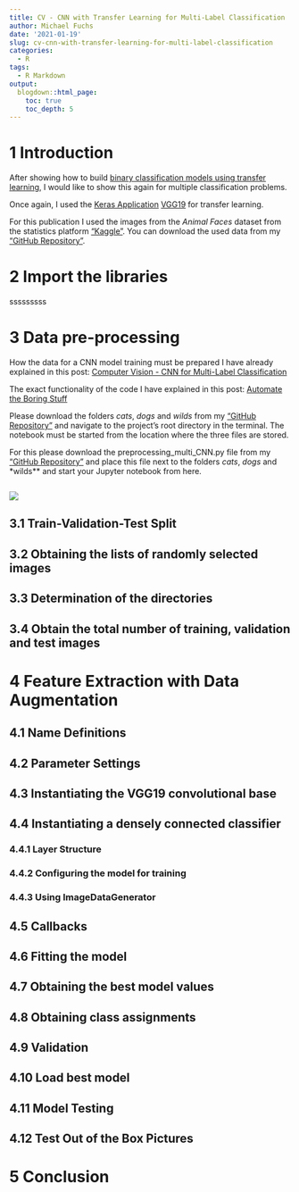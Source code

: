 ```yaml
---
title: CV - CNN with Transfer Learning for Multi-Label Classification
author: Michael Fuchs
date: '2021-01-19'
slug: cv-cnn-with-transfer-learning-for-multi-label-classification
categories:
  - R
tags:
  - R Markdown
output:
  blogdown::html_page:
    toc: true
    toc_depth: 5
---
```



# 1 Introduction

After showing how to build [binary classification models using transfer learning](https://michael-fuchs-python.netlify.app/2021/01/17/computer-vision-cnn-with-transfer-learning/), I would like to show this again for multiple classification problems. 

Once again, I used the [Keras Application](https://keras.io/api/applications/) [VGG19](https://keras.io/api/applications/vgg/#vgg19-function) for transfer learning. 

For this publication I used the images from the *Animal Faces* dataset from the statistics platform ["Kaggle"](https://www.kaggle.com/andrewmvd/animal-faces). You can download the used data from my ["GitHub Repository"](https://github.com/MFuchs1989/Datasets-and-Miscellaneous/tree/main/datasets/Computer%20Vision/CNN%20for%20Multi%20Label%20Classification). 


# 2 Import the libraries


sssssssss


# 3 Data pre-processing

How the data for a CNN model training must be prepared I have already explained in this post: [Computer Vision - CNN for Multi-Label Classification](https://michael-fuchs-python.netlify.app/2021/01/15/computer-vision-cnn-for-multi-label-classification/)

The exact functionality of the code I have explained in this post: [Automate the Boring Stuff](https://michael-fuchs-python.netlify.app/2021/01/01/computer-vision-automate-the-boring-stuff/#train-validation-test-split)


Please download the folders *cats*, *dogs* and *wilds* from my ["GitHub Repository"](https://github.com/MFuchs1989/Datasets-and-Miscellaneous/tree/main/datasets/Computer%20Vision/CNN%20for%20Multi%20Label%20Classification) and navigate to the project's root directory in the terminal. The notebook must be started from the location where the three files are stored. 

For this please download the preprocessing_multi_CNN.py file from my ["GitHub Repository"](https://github.com/MFuchs1989/Datasets-and-Miscellaneous/tree/main/datasets/Computer%20Vision/CNN%20for%20Multi%20Label%20Classification) and place this file next to the folders *cats*, *dogs* and *wilds** and start your Jupyter notebook from here.


```r

```

![](/post/2021-01-17-computer-vision-cnn-with-transfer-learning_files/p107p.png)


## 3.1 Train-Validation-Test Split
## 3.2 Obtaining the lists of randomly selected images
## 3.3 Determination of the directories
## 3.4 Obtain the total number of training, validation and test images
# 4 Feature Extraction with Data Augmentation
## 4.1 Name Definitions
## 4.2 Parameter Settings
## 4.3 Instantiating the VGG19 convolutional base
## 4.4 Instantiating a densely connected classifier
### 4.4.1 Layer Structure
### 4.4.2 Configuring the model for training
### 4.4.3 Using ImageDataGenerator
## 4.5 Callbacks
## 4.6 Fitting the model
## 4.7 Obtaining the best model values
## 4.8 Obtaining class assignments
## 4.9 Validation
## 4.10 Load best model
## 4.11 Model Testing
## 4.12 Test Out of the Box Pictures
# 5 Conclusion








